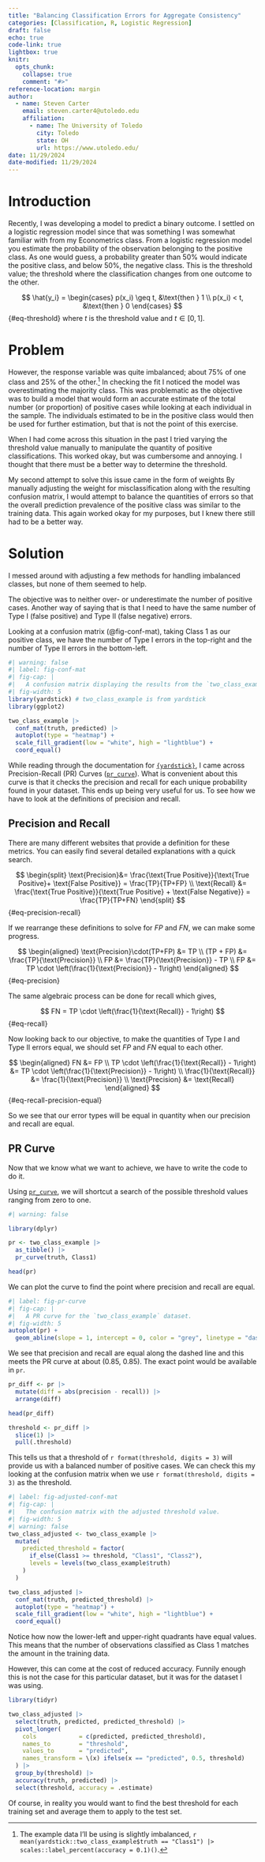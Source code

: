 ```yaml
---
title: "Balancing Classification Errors for Aggregate Consistency"
categories: [Classification, R, Logistic Regression]
draft: false
echo: true
code-link: true
lightbox: true
knitr:
  opts_chunk: 
    collapse: true
    comment: "#>" 
reference-location: margin
author:
  - name: Steven Carter
    email: steven.carter4@utoledo.edu
    affiliation:
      - name: The University of Toledo
        city: Toledo
        state: OH
        url: https://www.utoledo.edu/
date: 11/29/2024
date-modified: 11/29/2024
---
```


# Introduction

Recently, I was developing a model to predict a binary outcome.
I settled on a logistic regression model since that was something I was somewhat familiar with from my Econometrics class.
From a logistic regression model you estimate the probability of the observation belonging to the positive class.
As one would guess, a probability greater than 50% would indicate the positive class, and below 50%, the negative class.
This is the threshold value; the threshold where the classification changes from one outcome to the other.

$$
\hat{y_i} = \begin{cases} 
p(x_i) \geq t, &\text{then } 1 \\
p(x_i) < t, &\text{then } 0
\end{cases}
$$ {#eq-threshold}
where $t$ is the threshold value and $t\in[0,1]$.

# Problem

However, the response variable was quite imbalanced; about 75% of one class and 25% of the other.^[The example data I'll be using is slightly imbalanced, `r mean(yardstick::two_class_example$truth == "Class1") |> scales::label_percent(accuracy = 0.1)()`.]
In checking the fit I noticed the model was overestimating the majority class.
This was problematic as the objective was to build a model that would form an accurate estimate of the total number (or proportion) of positive cases while looking at each individual in the sample.
The individuals estimated to be in the positive class would then be used for further estimation, but that is not the point of this exercise.

When I had come across this situation in the past I tried varying the threshold value manually to manipulate the quantity of positive classifications.
This worked okay, but was cumbersome and annoying.
I thought that there must be a better way to determine the threshold.

My second attempt to solve this issue came in the form of weights
By manually adjusting the weight for misclassification along with the resulting confusion matrix, I would attempt to balance the quantities of errors so that the overall prediction prevalence of the positive class was similar to the training data.
This again worked okay for my purposes, but I knew there still had to be a better way.

# Solution

I messed around with adjusting a few methods for handling imbalanced classes, but none of them seemed to help.

The objective was to neither over- or underestimate the number of positive cases.
Another way of saying that is that I need to have the same number of Type I (false positive) and Type II (false negative) errors.

Looking at a confusion matrix (@fig-conf-mat), taking Class 1 as our positive class, we have the number of Type I errors in the top-right and the number of Type II errors in the bottom-left.

```r
#| warning: false
#| label: fig-conf-mat
#| fig-cap: |
#|   A confusion matrix displaying the results from the `two_class_example` dataset.
#| fig-width: 5
library(yardstick) # two_class_example is from yardstick
library(ggplot2)

two_class_example |> 
  conf_mat(truth, predicted) |> 
  autoplot(type = "heatmap") +
  scale_fill_gradient(low = "white", high = "lightblue") +
  coord_equal()
```

While reading through the documentation for [`{yardstick}`](https://yardstick.tidymodels.org/), I came across Precision-Recall (PR) Curves ([`pr_curve`](https://yardstick.tidymodels.org/reference/pr_curve.html)).
What is convenient about this curve is that it checks the precision and recall for each unique probability found in your dataset.
This ends up being very useful for us.
To see how we have to look at the definitions of precision and recall.

## Precision and Recall

There are many different websites that provide a definition for these metrics.
You can easily find several detailed explanations with a quick search.

$$
\begin{split}
\text{Precision}&= \frac{\text{True Positive}}{\text{True Positive}+ \text{False Positive}} = \frac{TP}{TP+FP} \\
\text{Recall} &= \frac{\text{True Positive}}{\text{True Positive} + \text{False Negative}} = \frac{TP}{TP+FN}
\end{split}
$$ {#eq-precision-recall}

If we rearrange these definitions to solve for $FP$ and $FN$, we can make some progress.

$$
\begin{aligned}
\text{Precision}\cdot(TP+FP) &= TP \\
(TP + FP) &= \frac{TP}{\text{Precision}} \\
FP &= \frac{TP}{\text{Precision}} - TP \\
FP &= TP \cdot \left(\frac{1}{\text{Precision}} - 1\right)
\end{aligned}
$$ {#eq-precision}

The same algebraic process can be done for recall which gives,

$$
FN = TP \cdot \left(\frac{1}{\text{Recall}} - 1\right)
$$ {#eq-recall}

Now looking back to our objective, to make the quantities of Type I and Type II errors equal, we should set $FP$ and $FN$ equal to each other.

$$
\begin{aligned}
FN &= FP \\
TP \cdot \left(\frac{1}{\text{Recall}} - 1\right) &= TP \cdot \left(\frac{1}{\text{Precision}} - 1\right) \\
\frac{1}{\text{Recall}} &= \frac{1}{\text{Precision}} \\
 \text{Precision} &= \text{Recall}
\end{aligned}
$$ {#eq-recall-precision-equal}

So we see that our error types will be equal in quantity when our precision and recall are equal.

## PR Curve

Now that we know what we want to achieve, we have to write the code to do it.

Using [`pr_curve`](https://yardstick.tidymodels.org/reference/pr_curve.html), we will shortcut a search of the possible threshold values ranging from zero to one.

```r
#| warning: false

library(dplyr)

pr <- two_class_example |> 
  as_tibble() |> 
  pr_curve(truth, Class1)

head(pr)
```

We can plot the curve to find the point where precision and recall are equal.

```r
#| label: fig-pr-curve
#| fig-cap: |
#|   A PR curve for the `two_class_example` dataset.
#| fig-width: 5
autoplot(pr) +
  geom_abline(slope = 1, intercept = 0, color = "grey", linetype = "dashed")
```

We see that precision and recall are equal along the dashed line and this meets the PR curve at about (0.85, 0.85).
The exact point would be available in `pr`.

```r
pr_diff <- pr |> 
  mutate(diff = abs(precision - recall)) |> 
  arrange(diff)

head(pr_diff)

threshold <- pr_diff |> 
  slice(1) |> 
  pull(.threshold)
```

This tells us that a threshold of `r format(threshold, digits = 3)` will provide us with a balanced number of positive cases.
We can check this my looking at the confusion matrix when we use `r format(threshold, digits = 3)` as the threshold.

```r
#| label: fig-adjusted-conf-mat
#| fig-cap: |
#|   The confusion matrix with the adjusted threshold value.
#| fig-width: 5
#| warning: false
two_class_adjusted <- two_class_example |> 
  mutate(
    predicted_threshold = factor(
      if_else(Class1 >= threshold, "Class1", "Class2"),
      levels = levels(two_class_example$truth)
    )
  )

two_class_adjusted |> 
  conf_mat(truth, predicted_threshold) |> 
  autoplot(type = "heatmap") +
  scale_fill_gradient(low = "white", high = "lightblue") +
  coord_equal()
```

Notice how now the lower-left and upper-right quadrants have equal values.
This means that the number of observations classified as Class 1 matches the amount in the training data.

However, this can come at the cost of reduced accuracy.
Funnily enough this is not the case for this particular dataset, but it was for the dataset I was using.

```r
library(tidyr)

two_class_adjusted |> 
  select(truth, predicted, predicted_threshold) |> 
  pivot_longer(
    cols            = c(predicted, predicted_threshold),
    names_to        = "threshold",
    values_to       = "predicted",
    names_transform = \(x) ifelse(x == "predicted", 0.5, threshold)
  ) |> 
  group_by(threshold) |> 
  accuracy(truth, predicted) |> 
  select(threshold, accuracy = .estimate)
```

Of course, in reality you would want to find the best threshold for each training set and average them to apply to the test set.
